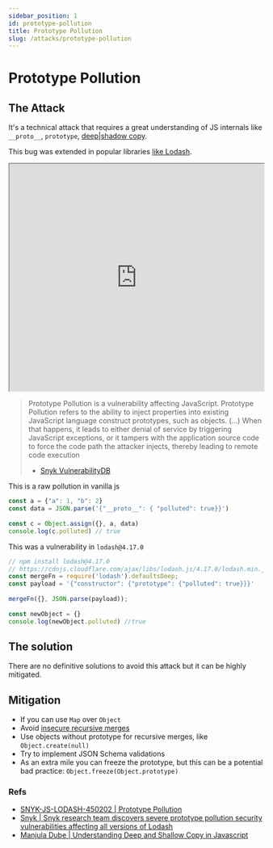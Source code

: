```yaml
---
sidebar_position: 1
id: prototype-pollution
title: Prototype Pollution
slug: /attacks/prototype-pollution
---
```


# Prototype Pollution


## The Attack

It's a technical attack that requires a great understanding of JS internals like `__proto__`, `prototype`, [deep|shadow copy](https://we-are.bookmyshow.com/understanding-deep-and-shallow-copy-in-javascript-13438bad941c?gi=a658f8d5292b).

This bug was extended in popular libraries [like Lodash](https://snyk.io/blog/snyk-research-team-discovers-severe-prototype-pollution-security-vulnerabilities-affecting-all-versions-of-lodash/).

<iframe width="100%" height="450"
src="https://www.youtube.com/embed/LUsiFV3dsK8">
</iframe>


> Prototype Pollution is a vulnerability affecting JavaScript. Prototype Pollution refers to the ability to inject properties into existing JavaScript language construct prototypes, such as objects.
> (...) When that happens, it leads to either denial of service by triggering JavaScript exceptions, or it tampers with the application source code to force the code path the attacker injects, thereby leading to remote code execution
> - [Snyk VulnerabilityDB](https://snyk.io/vuln/SNYK-JS-LODASH-450202)

This is a raw pollution in vanilla js

```js
const a = {"a": 1, "b": 2}
const data = JSON.parse('{"__proto__": { "polluted": true}}')
 
const c = Object.assign({}, a, data)
console.log(c.polluted) // true 
```

This was a vulnerability in `lodash@4.17.0`

```js
// npm install lodash@4.17.0
// https://cdnjs.cloudflare.com/ajax/libs/lodash.js/4.17.0/lodash.min.js
const mergeFn = require('lodash').defaultsDeep;
const payload = '{"constructor": {"prototype": {"polluted": true}}}'
 
mergeFn({}, JSON.parse(payload));
 
const newObject = {}
console.log(newObject.polluted) //true
```

## The solution

There are no definitive solutions to avoid this attack but it can be highly mitigated.

## Mitigation

- If you can use `Map` over `Object`
- Avoid [insecure recursive merges](https://gist.github.com/DaniAkash/b3d7159fddcff0a9ee035bd10e34b277#file-unsafe-merge-js)
- Use objects without prototype for recursive merges, like `Object.create(null)`
- Try to implement JSON Schema validations
- As an extra mile you can freeze the prototype, but this can be a potential bad practice: `Object.freeze(Object.prototype)`

### Refs

- [SNYK-JS-LODASH-450202 | Prototype Pollution](https://snyk.io/vuln/SNYK-JS-LODASH-450202)
- [Snyk | Snyk research team discovers severe prototype pollution security vulnerabilities affecting all versions of Lodash](https://snyk.io/blog/snyk-research-team-discovers-severe-prototype-pollution-security-vulnerabilities-affecting-all-versions-of-lodash/)
- [Manjula Dube | Understanding Deep and Shallow Copy in Javascript](https://we-are.bookmyshow.com/understanding-deep-and-shallow-copy-in-javascript-13438bad941c)